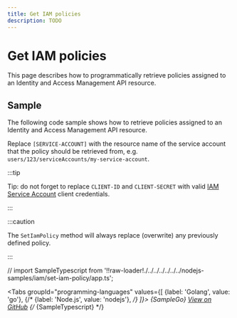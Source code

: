```yaml
---
title: Get IAM policies
description: TODO
---
```


# Get IAM policies

This page describes how to programmatically retrieve policies assigned to an Identity and Access Management API resource.

## Sample

The following code sample shows how to retrieve policies assigned to an Identity and Access Management API resource.

Replace `[SERVICE-ACCOUNT]` with the resource name of the service account that the policy should be retrieved from, e.g. `users/123/serviceAccounts/my-service-account`.

:::tip

Tip: do not forget to replace `CLIENT-ID` and `CLIENT-SECRET` with valid [IAM Service Account](/authentication/service-accounts) client credentials.

:::

:::caution

The `SetIamPolicy` method will always replace (overwrite) any previously defined policy.

:::

// import SampleTypescript from '!!raw-loader!./../../../../../../nodejs-samples/iam/set-iam-policy/app.ts';


<Tabs
  groupId="programming-languages"
  values={[
    {label: 'Golang', value: 'go'},
    {/* {label: 'Node.js', value: 'nodejs'}, */}
  ]}>
  <TabItem value="go">
    <CodeBlock language="go">
      {SampleGo}
    </CodeBlock>
    <a href="https://github.com/animeapis/golang-samples/blob/master/iam/set-iam-policy/main.go">View on GitHub</a>
  </TabItem>
  {/* <TabItem value="nodejs">
    <CodeBlock language="typescript">
      {SampleTypescript}
    </CodeBlock>
  </TabItem> */}
</Tabs>
